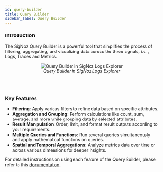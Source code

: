 ```yaml
---
id: query-builder
title: Query Builder
sidebar_label: Query Builder
---
```


### Introduction

The SigNoz Query Builder is a powerful tool that simplifies the process of filtering, aggregating, and visualizing data across the three signals, i.e. , Logs, Traces and Metrics. 

<figure data-zoomable align='center'>
    <img src="/img/docs/product-features/query-builder/product-features-query-builder.webp" alt="Query Builder in SigNoz Logs Explorer"/>
    <figcaption><i>Query Builder in SigNoz Logs Explorer</i></figcaption>
</figure>
<br></br>

### Key Features

- **Filtering**: Apply various filters to refine data based on specific attributes.
- **Aggregation and Grouping**: Perform calculations like count, sum, average, and more while grouping data by selected attributes.
- **Result Manipulation**: Order, limit, and format result outputs according to your requirements.
- **Multiple Queries and Functions**: Run several queries simultaneously and apply mathematical functions on queries.
- **Spatial and Temporal Aggregations**: Analyze metrics data over time or across various dimensions for deeper insights.

For detailed instructions on using each feature of the Query Builder, please refer to this [documentation](https://signoz.io/docs/userguide/query-builder/).
